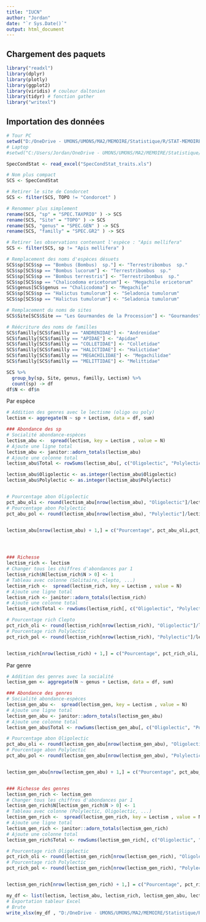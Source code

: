 ```yaml
---
title: "IUCN"
author: "Jordan"
date: "`r Sys.Date()`"
output: html_document
---
```


## Chargement des paquets
```r
library("readxl") 
library(dplyr)
library(plotly)
library(ggplot2)
library(viridis) # couleur daltonien
library(tidyr) # fonction gather
library("writexl")
```

## Importation des données
```r
# Tour PC
setwd("D:/OneDrive - UMONS/UMONS/MA2/MEMOIRE/Statistique/R/STAT-MEMOIRE/RAW/Traits abeilles")
# Laptop
#setwd("C:/Users/Jordan/OneDrive - UMONS/UMONS/MA2/MEMOIRE/Statistique/R/STAT-MEMOIRE/RAW2/Traits abeilles")

SpecCondStat <- read_excel("SpecCondStat_traits.xls")

# Nom plus compact
SCS <- SpecCondStat

# Retirer le site de Condorcet
SCS <- filter(SCS, TOPO != "Condorcet" )

# Renommer plus simplement
rename(SCS, "sp" = "SPEC.TAXPRIO" ) -> SCS
rename(SCS, "Site" = "TOPO" ) -> SCS
rename(SCS, "genus" = "SPEC.GEN" ) -> SCS
rename(SCS, "familly" = "SPEC.GR2" ) -> SCS

# Retirer les observations contenant l'espèce : "Apis mellifera"
SCS <- filter(SCS, sp != "Apis mellifera" )

# Remplacement des noms d'espèces désuets
SCS$sp[SCS$sp == "Bombus (Bombus)  sp."] <- "Terrestribombus  sp."
SCS$sp[SCS$sp == "Bombus lucorum"] <- "Terrestribombus  sp."
SCS$sp[SCS$sp == "Bombus terrestris"] <- "Terrestribombus  sp."
SCS$sp[SCS$sp == "Chalicodoma ericetorum"] <- "Megachile ericetorum"
SCS$genus[SCS$genus == "Chalicodoma"] <- "Megachile"
SCS$sp[SCS$sp == "Halictus tumulorum"] <- "Seladonia tumulorum"
SCS$sp[SCS$sp == "Halictus tumulorum"] <- "Seladonia tumulorum"

# Remplacement du noms de sites
SCS$Site[SCS$Site == "Les Gourmandes de la Procession"] <- "Gourmandes"

# Réécriture des noms de familles
SCS$familly[SCS$familly == "ANDRENIDAE"] <- "Andrenidae"
SCS$familly[SCS$familly == "APIDAE"] <- "Apidae"
SCS$familly[SCS$familly == "COLLETIDAE"] <- "Colletidae"
SCS$familly[SCS$familly == "HALICTIDAE"] <- "Halictidae"
SCS$familly[SCS$familly == "MEGACHILIDAE"] <- "Megachilidae"
SCS$familly[SCS$familly == "MELITTIDAE"] <- "Melittidae"
```

```r
SCS %>%
  group_by(sp, Site, genus, familly, Lectism) %>%
  count(sp) -> df
df$N <- df$n
```

Par espèce
```r
# Addition des genres avec le lectisme (oligo ou poly)
lectism <- aggregate(N ~ sp + Lectism, data = df, sum)
```

```r
### Abondance des sp
# Socialité abondance-espèces
lectism_abu <-  spread(lectism, key = Lectism , value = N)
# Ajoute une ligne total
lectism_abu <- janitor::adorn_totals(lectism_abu)
# Ajoute une colonne total
lectism_abu$Total <- rowSums(lectism_abu[, c("Oligolectic", "Polylectic")])

lectism_abu$Oligolectic <- as.integer(lectism_abu$Oligolectic)
lectism_abu$Polylectic <- as.integer(lectism_abu$Polylectic)


# Pourcentage abon Oligolectic
pct_abu_oli <- round(lectism_abu[nrow(lectism_abu), "Oligolectic"]/lectism_abu[nrow(lectism_abu), "Total"], digits = 2)
# Pourcentage abon Polylectic
pct_abu_pol <- round(lectism_abu[nrow(lectism_abu), "Polylectic"]/lectism_abu[nrow(lectism_abu), "Total"], 2)


lectism_abu[nrow(lectism_abu) + 1,] = c("Pourcentage", pct_abu_oli,pct_abu_pol,"")




### Richesse 
lectism_rich <- lectism
# Changer tous les chiffres d'abondances par 1
lectism_rich$N[lectism_rich$N > 0] <- 1  
# Tableau avec colonne (Solitaire, clepto, ...)
lectism_rich <-  spread(lectism_rich, key = Lectism , value = N)
# Ajoute une ligne total
lectism_rich <- janitor::adorn_totals(lectism_rich)
# Ajoute une colonne total
lectism_rich$Total <- rowSums(lectism_rich[, c("Oligolectic", "Polylectic")])

# Pourcentage rich Clepto
pct_rich_oli <- round(lectism_rich[nrow(lectism_rich), "Oligolectic"]/lectism_rich[nrow(lectism_rich), "Total"], digits = 2)
# Pourcentage rich Polylectic
pct_rich_pol <- round(lectism_rich[nrow(lectism_rich), "Polylectic"]/lectism_rich[nrow(lectism_rich), "Total"], 2)


lectism_rich[nrow(lectism_rich) + 1,] = c("Pourcentage", pct_rich_oli, pct_rich_pol, "")
```
Par genre
```r
# Addition des genres avec la socialité
lectism_gen <- aggregate(N ~ genus + Lectism, data = df, sum)
```

```r
### Abondance des genres
# Socialité abondance-espèces
lectism_gen_abu <-  spread(lectism_gen, key = Lectism , value = N)
# Ajoute une ligne total
lectism_gen_abu <- janitor::adorn_totals(lectism_gen_abu)
# Ajoute une colonne total
lectism_gen_abu$Total <- rowSums(lectism_gen_abu[, c("Oligolectic", "Polylectic")])

# Pourcentage abon Oligolectic
pct_abu_oli <- round(lectism_gen_abu[nrow(lectism_gen_abu), "Oligolectic"]/lectism_gen_abu[nrow(lectism_gen_abu), "Total"], digits = 2)
# Pourcentage abon Polylectic
pct_abu_pol <- round(lectism_gen_abu[nrow(lectism_gen_abu), "Polylectic"]/lectism_gen_abu[nrow(lectism_gen_abu), "Total"], 2)


lectism_gen_abu[nrow(lectism_gen_abu) + 1,] = c("Pourcentage", pct_abu_oli,pct_abu_pol,pct_abu_par,pct_abu_sol,"")


### Richesse des genres
lectism_gen_rich <- lectism_gen
# Changer tous les chiffres d'abondances par 1
lectism_gen_rich$N[lectism_gen_rich$N > 0] <- 1  
# Tableau avec colonne (Polylectic, Oligolectic, ...)
lectism_gen_rich <-  spread(lectism_gen_rich, key = Lectism , value = N)
# Ajoute une ligne total
lectism_gen_rich <- janitor::adorn_totals(lectism_gen_rich)
# Ajoute une colonne total
lectism_gen_rich$Total <- rowSums(lectism_gen_rich[, c("Oligolectic", "Polylectic")])

# Pourcentage rich Oligolectic
pct_rich_oli <- round(lectism_gen_rich[nrow(lectism_gen_rich), "Oligolectic"]/lectism_gen_rich[nrow(lectism_gen_rich), "Total"], digits = 2)
# Pourcentage rich Polylectic
pct_rich_pol <- round(lectism_gen_rich[nrow(lectism_gen_rich), "Polylectic"]/lectism_gen_rich[nrow(lectism_gen_rich), "Total"], 2)


lectism_gen_rich[nrow(lectism_gen_rich) + 1,] = c("Pourcentage", pct_rich_oli,pct_rich_pol,pct_rich_par,pct_rich_sol,"")
```

```r
my_df <- list(lectism, lectism_abu, lectism_rich, lectism_gen_abu, lectism_gen_rich)
# Exportation tableur Excel
# Brute
write_xlsx(my_df , "D:/OneDrive - UMONS/UMONS/MA2/MEMOIRE/Statistique/R/STAT-MEMOIRE/Output/lectism.xlsx")
```


